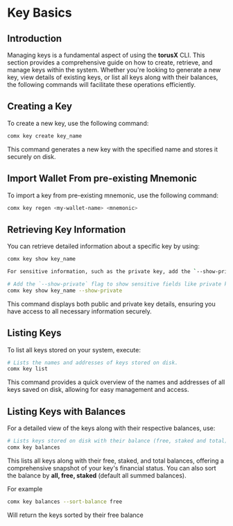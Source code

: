 # Key Basics

## Introduction

Managing keys is a fundamental aspect of using the **torusX** CLI. This section provides a comprehensive guide on how to create, retrieve, and manage keys within the system. Whether you're looking to generate a new key, view details of existing keys, or list all keys along with their balances, the following commands will facilitate these operations efficiently.

## Creating a Key

To create a new key, use the following command:

```sh
comx key create key_name
```

This command generates a new key with the specified name and stores it securely on disk.

## Import Wallet From pre-existing Mnemonic

To import a key from pre-existing mnemonic, use the following command:

```bash
comx key regen <my-wallet-name> <mnemonic>
```

## Retrieving Key Information

You can retrieve detailed information about a specific key by using:

```sh
comx key show key_name

For sensitive information, such as the private key, add the `--show-private` flag:

# Add the `--show-private` flag to show sensitive fields like private key.
comx key show key_name --show-private
```

This command displays both public and private key details, ensuring you have access to all necessary information securely.

## Listing Keys

To list all keys stored on your system, execute:

```sh
# Lists the names and addresses of keys stored on disk.
comx key list
```

This command provides a quick overview of the names and addresses of all keys saved on disk, allowing for easy management and access.

## Listing Keys with Balances

For a detailed view of the keys along with their respective balances, use:

```bash
# Lists keys stored on disk with their balance (free, staked and total).
comx key balances
```

This lists all keys along with their free, staked, and total balances, offering a comprehensive snapshot of your key's financial status.
You can also sort the balance by **all, free, staked** (default all summed balances).

For example

```bash
comx key balances --sort-balance free
```

Will return the keys sorted by their free balance
